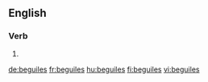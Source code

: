 
==English==

===Verb===
{{head|en|verb form}}

# {{en-third-person singular of|beguile}}

[[de:beguiles]]
[[fr:beguiles]]
[[hu:beguiles]]
[[fi:beguiles]]
[[vi:beguiles]]